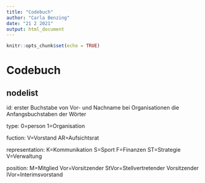 ---
title: "Codebuch"
author: "Carla Benzing"
date: "21 2 2021"
output: html_document
---

```{r setup, include=FALSE}
knitr::opts_chunk$set(echo = TRUE)
```


# Codebuch

## nodelist

id:
erster Buchstabe von Vor- und Nachname
bei Organisationen die Anfangsbuchstaben der Wörter

type: 
0=person
1=Organisation

fuction: 
V=Vorstand
AR=Aufsichtsrat

representation:
K=Kommunikation
S=Sport
F=Finanzen
ST=Strategie
V=Verwaltung 

position:
M=Mitglied
Vor=Vorsitzender
StVor=Stellvertretender Vorsitzender
IVor=Interimsvorstand
